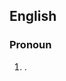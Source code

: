 {{also|whathaveyou|what have you}}
==English==

===Pronoun===
{{en-pron|head=[[what]]-[[have]]-[[you]]}}

# {{alternative spelling of|what have you|lang=en}}.